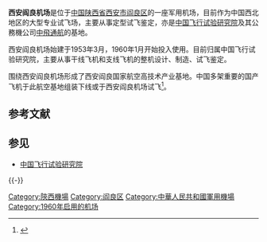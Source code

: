 {{onesource|time=2014-02-16T03:18:38+00:00}}

'''西安阎良机场'''是位于[[中国|中国]][[陕西省|陕西省]][[西安市|西安市]][[阎良区|阎良区]]的一座军用机场，目前作为中国西北地区的大型专业试飞场，主要从事定型试飞鉴定，亦是[[中国飞行试验研究院|中国飞行试验研究院]]及其公務機公司[[中飛通航|中飛通航]]的基地。

西安阎良机场始建于1953年3月，1960年1月开始投入使用。目前归属中国飞行试验研究院，主要从事干线飞机和支线飞机的整机设计、制造、试飞鉴定。

围绕西安阎良机场形成了西安阎良国家航空高技术产业基地。中国多架重要的国产飞机于此航空基地组装下线或于西安阎良机场试飞<ref>{{cite web |url = http://www.caib.gov.cn/caibnew/147498385354522624/20090623/1735.html |title = 航空基地大事记 - 诞生与成长 |publisher=西安阎良国家航空高技术产业基地|date=2009-06-23|access-date=2014-02-16|dead-url=yes|archive-url=https://web.archive.org/web/20140214065031/http://www.caib.gov.cn/caibnew/147498385354522624/20090623/1735.html |archive-date=2014-02-14 }}</ref>。

== 参考文献 ==
{{Reflist}}

== 参见 ==
* [[中国飞行试验研究院|中国飞行试验研究院]]

{{-}}
{{中国人民解放军机场|中}}
{{陕西机场}}

[[Category:陝西機場|Category:陝西機場]]
[[Category:阎良区|Category:阎良区]]
[[Category:中華人民共和國軍用機場|Category:中華人民共和國軍用機場]]
[[Category:1960年启用的机场|Category:1960年启用的机场]]